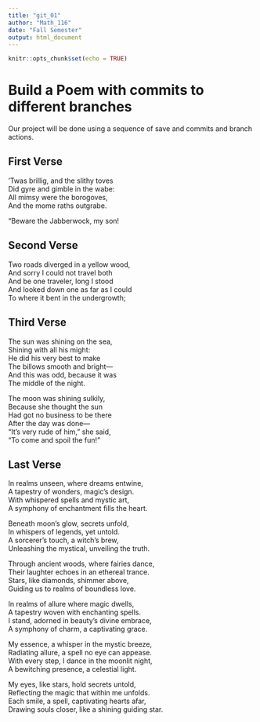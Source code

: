 ```yaml
---
title: "git_01"
author: "Math_116"
date: "Fall Semester"
output: html_document
---
```


```r
knitr::opts_chunk$set(echo = TRUE)
```
# Build a Poem with commits to different branches
Our project will be done using a sequence of save and commits and branch actions.
<!-- Do not modify or change any text in "!--" bracketed areas such as this --- these are instructions to
you, if you change any of this the git program will notice it and compromise your git merging strategy !-->

## First Verse 
<!--Put the first five lines of a poem by Lewis Carrol in this section!-->
’Twas brillig, and the slithy toves  
Did gyre and gimble in the wabe:  
All mimsy were the borogoves,  
And the mome raths outgrabe.  

“Beware the Jabberwock, my son!  

## Second Verse
<!--Put the first five lines of a poem by Robert Frost here!-->
Two roads diverged in a yellow wood,  
And sorry I could not travel both  
And be one traveler, long I stood  
And looked down one as far as I could  
To where it bent in the undergrowth;  

## Third Verse
<!--Put the first two verses of The Walrus and the Carpenter here!-->
The sun was shining on the sea,  
   Shining with all his might:  
He did his very best to make  
   The billows smooth and bright—  
And this was odd, because it was  
   The middle of the night.  

The moon was shining sulkily,  
   Because she thought the sun  
Had got no business to be there  
   After the day was done—  
"It's very rude of him," she said,  
   "To come and spoil the fun!"  

## Last Verse
<!--Put a short poem you created using chatGPT of 20 to 30 lines,here!-->
In realms unseen, where dreams entwine,  
A tapestry of wonders, magic's design.  
With whispered spells and mystic art,  
A symphony of enchantment fills the heart.  

Beneath moon's glow, secrets unfold,  
In whispers of legends, yet untold.  
A sorcerer's touch, a witch's brew,  
Unleashing the mystical, unveiling the truth.  

Through ancient woods, where fairies dance,  
Their laughter echoes in an ethereal trance.  
Stars, like diamonds, shimmer above,  
Guiding us to realms of boundless love.  

In realms of allure where magic dwells,  
A tapestry woven with enchanting spells.  
I stand, adorned in beauty's divine embrace,  
A symphony of charm, a captivating grace.  

My essence, a whisper in the mystic breeze,  
Radiating allure, a spell no eye can appease.  
With every step, I dance in the moonlit night,  
A bewitching presence, a celestial light.  

My eyes, like stars, hold secrets untold,  
Reflecting the magic that within me unfolds.  
Each smile, a spell, captivating hearts afar,  
Drawing souls closer, like a shining guiding star.  
